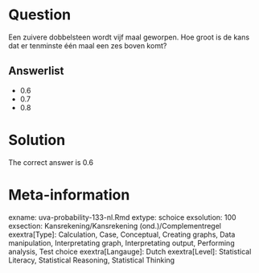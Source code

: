 Question
========

Een zuivere dobbelsteen wordt vijf maal geworpen. Hoe groot is de kans dat er tenminste één maal een zes boven komt? 

Answerlist
----------
* 0.6
* 0.7
* 0.8

Solution
========

The correct answer is  0.6 

Meta-information
================
exname: uva-probability-133-nl.Rmd 
extype: schoice 
exsolution: 100 
exsection: Kansrekening/Kansrekening (ond.)/Complementregel
exextra[Type]: Calculation, Case, Conceptual, Creating graphs, Data manipulation, Interpretating graph, Interpretating output, Performing analysis, Test choice 
exextra[Langauge]: Dutch 
exextra[Level]: Statistical Literacy, Statistical Reasoning, Statistical Thinking 
